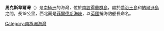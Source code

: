{{Coord|62|15|S|58|51|W|display=title|source:GNIS}}

'''馬克斯韋爾灣'''（{{lang-en|Maxwell Bay}}）是[[南極洲|南極洲]]的海灣，位於[[南設得蘭群島|南設得蘭群島]]，處於[[喬治王島|喬治王島]]和[[納爾遜島|納爾遜島]]之間，長19公里，西北面是[[菲爾德斯海峽|菲爾德斯海峽]]，以[[英國|英國]]捕海豹船長命名。

{{Antarctica-geo-stub}}
[[Category:南極洲海灣|Category:南極洲海灣]]